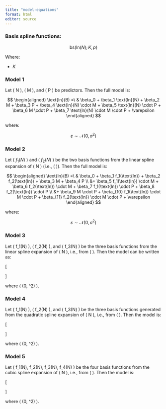 ```yaml
---
title: "model-equations"
format: html
editor: source
---
```


### Basis spline functions:

$$
\text{bs}(\text{ln}(N); K, p)
$$

Where:

+ $K$ 


### Model 1

Let ( N ), ( M ), and ( P ) be predictors. Then the full model is:

$$
\begin{aligned}
\text{ln}(B) =\ & \beta_0 
+ \beta_1 \text{ln}(N) 
+ \beta_2 M 
+ \beta_3 P 
+ \beta_4 \text{ln}(N)  \cdot M 
+ \beta_5 \text{ln}(N)  \cdot P 
+ \beta_6 M \cdot P 
+ \beta_7 \text{ln}(N)  \cdot M \cdot P 
+ \varepsilon
\end{aligned}
$$

where:

$$
\varepsilon \sim \mathcal{N}(0, \sigma^2)
$$

### Model 2

Let ( $f_1(N)$ ) and ( $f_2(N)$ ) be the two basis functions from the linear spline expansion of ( N ) (i.e., ( \texttt{bs(N, df = 2, degree = 1)} )). Then the full model is:

$$
\begin{aligned}
\text{ln}(B) =\ & \beta_0 
+ \beta_1 f_1(\text{ln}) 
+ \beta_2 f_2(\text{ln}) 
+ \beta_3 M 
+ \beta_4 P \\
&+ \beta_5 f_1(\text{ln}) \cdot M 
+ \beta_6 f_2(\text{ln}) \cdot M 
+ \beta_7 f_1(\text{ln}) \cdot P 
+ \beta_8 f_2(\text{ln}) \cdot P \\
&+ \beta_9 M \cdot P 
+ \beta_{10} f_1(\text{ln}) \cdot M \cdot P 
+ \beta_{11} f_2(\text{ln}) \cdot M \cdot P 
+ \varepsilon
\end{aligned}
$$

where:

$$
\varepsilon \sim \mathcal{N}(0, \sigma^2)
$$

### Model 3

Let ( f_1(N) ), ( f_2(N) ), and ( f_3(N) ) be the three basis functions from the linear spline expansion of ( N ), i.e., from ( \texttt{bs(N, df = 3, degree = 1)} ). Then the model can be written as:

\[

```{=tex}
\begin{aligned}
log(B) =\ & \beta_0 
+ \beta_1 f_1(N) 
+ \beta_2 f_2(N) 
+ \beta_3 f_3(N) 
+ \beta_4 M 
+ \beta_5 P \\
&+ \beta_6 f_1(N) \cdot M 
+ \beta_7 f_2(N) \cdot M 
+ \beta_8 f_3(N) \cdot M \\
&+ \beta_9 f_1(N) \cdot P 
+ \beta_{10} f_2(N) \cdot P 
+ \beta_{11} f_3(N) \cdot P \\
&+ \beta_{12} M \cdot P \\
&+ \beta_{13} f_1(N) \cdot M \cdot P 
+ \beta_{14} f_2(N) \cdot M \cdot P 
+ \beta_{15} f_3(N) \cdot M \cdot P 
+ \varepsilon
\end{aligned}
```
\]

where ( \varepsilon \sim \mathcal{N}(0, \sigma\^2) ).

### Model 4

Let ( f_1(N) ), ( f_2(N) ), and ( f_3(N) ) be the three basis functions generated from the quadratic spline expansion of ( N ), i.e., from ( \texttt{bs(N, df = 3, degree = 2)} ). Then the model is:

\[

```{=tex}
\begin{aligned}
log(B) =\ & \beta_0 
+ \beta_1 f_1(N) 
+ \beta_2 f_2(N) 
+ \beta_3 f_3(N) 
+ \beta_4 M 
+ \beta_5 P \\
&+ \beta_6 f_1(N) \cdot M 
+ \beta_7 f_2(N) \cdot M 
+ \beta_8 f_3(N) \cdot M \\
&+ \beta_9 f_1(N) \cdot P 
+ \beta_{10} f_2(N) \cdot P 
+ \beta_{11} f_3(N) \cdot P \\
&+ \beta_{12} M \cdot P \\
&+ \beta_{13} f_1(N) \cdot M \cdot P 
+ \beta_{14} f_2(N) \cdot M \cdot P 
+ \beta_{15} f_3(N) \cdot M \cdot P 
+ \varepsilon
\end{aligned}
```
\]

where ( \varepsilon \sim \mathcal{N}(0, \sigma\^2) ).

### Model 5

Let ( f_1(N), f_2(N), f_3(N), f_4(N) ) be the four basis functions from the cubic spline expansion of ( N ), i.e., from ( \texttt{bs(N, df = 4, degree = 3)} ). Then the model is:

\[

```{=tex}
\begin{aligned}
log(B) =\ & \beta_0 
+ \beta_1 f_1(N) 
+ \beta_2 f_2(N) 
+ \beta_3 f_3(N) 
+ \beta_4 f_4(N) 
+ \beta_5 M 
+ \beta_6 P \\
&+ \beta_7 f_1(N) \cdot M 
+ \beta_8 f_2(N) \cdot M 
+ \beta_9 f_3(N) \cdot M 
+ \beta_{10} f_4(N) \cdot M \\
&+ \beta_{11} f_1(N) \cdot P 
+ \beta_{12} f_2(N) \cdot P 
+ \beta_{13} f_3(N) \cdot P 
+ \beta_{14} f_4(N) \cdot P \\
&+ \beta_{15} M \cdot P \\
&+ \beta_{16} f_1(N) \cdot M \cdot P 
+ \beta_{17} f_2(N) \cdot M \cdot P 
+ \beta_{18} f_3(N) \cdot M \cdot P 
+ \beta_{19} f_4(N) \cdot M \cdot P 
+ \varepsilon
\end{aligned}
```
\]

where ( \varepsilon \sim \mathcal{N}(0, \sigma\^2) ).
